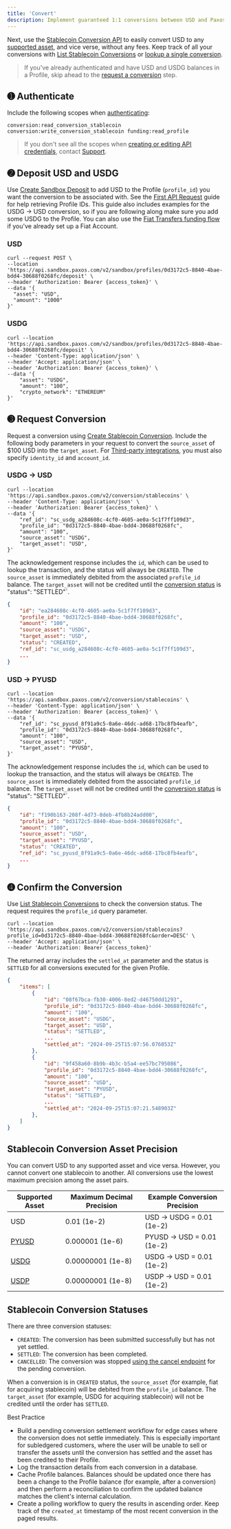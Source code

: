 ```yaml
---
title: 'Convert'
description: Implement guaranteed 1:1 conversions between USD and Paxos-issued stablecoins.
---
```


[asset]: /guides/developer/convert#assets
[convert]: /api-reference/endpoints/stablecoin-conversion/create-stablecoin-conversion
[list]: /api-reference/endpoints/stablecoin-conversion/list-stablecoin-conversions
[get]: /api-reference/endpoints/stablecoin-conversion/get-stablecoin-conversion
[usdg]: /guides/stablecoin/usdg
[usdp]: /guides/stablecoin/usdp
[pyusd]: /guides/stablecoin/pyusd
[cancel]: /api-reference/endpoints/stablecoin-conversion/cancel-stablecoin-conversion
[support]: https://support.paxos.com
[client]: /guides/developer/credentials
[token]: /guides/developer/authenticate
[conversion-list-conversion]: /api-reference/endpoints/stablecoin-conversion/list-stablecoin-conversions
[create-sandbox-deposit]: /api-reference/endpoints/sandbox-deposits/create-sandbox-deposit
[First API Request]: /guides/developer/request
[conversion-create-conversion]: /api-reference/endpoints/stablecoin-conversion/create-stablecoin-conversion
[3p-integrations]: /crypto-brokerage/ledger-type#fiat-and-crypto-subledger
[conversion status]: /guides/developer/convert#statuses
[fiat-transfers]: /guides/developer/fiat-transfers/quickstart#funding

Next, use the [Stablecoin Conversion API][convert] to easily convert USD to any [supported asset][asset], and vice verse, without any fees.
Keep track of all your conversions with [List Stablecoin Conversions][list] or [lookup a single conversion][get].

> If you've already authenticated and have USD and USDG balances in a Profile, skip ahead to the [request a conversion](#request-conversion) step.

## ➊ Authenticate

Include the following scopes when [authenticating][token]:
```shell
conversion:read_conversion_stablecoin conversion:write_conversion_stablecoin funding:read_profile
```

> If you don't see all the scopes when [creating or editing API credentials](/guides/developer/credentials), contact [Support](https://support.paxos.com).

## ➋ Deposit USD and USDG

Use [Create Sandbox Deposit][create-sandbox-deposit] to add USD to the Profile (`profile_id`) you want the conversion to be associated with. See the [First API Request] guide for help retrieving Profile IDs.
This guide also includes examples for the USDG → USD conversion, so if you are following along make sure you add some USDG to the Profile.
You can also use the [Fiat Transfers funding flow][fiat-transfers] if you've already set up a Fiat Account.
### USD

```shell highlight={2}
curl --request POST \
--location 'https://api.sandbox.paxos.com/v2/sandbox/profiles/0d3172c5-8840-4bae-bdd4-30688f0268fc/deposit' \
--header 'Authorization: Bearer {access_token}' \
--data '{
  "asset": "USD",
  "amount": "1000"
}'
```
### USDG

```shell
curl --location 'https://api.sandbox.paxos.com/v2/sandbox/profiles/0d3172c5-8840-4bae-bdd4-30688f0268fc/deposit' \
--header 'Content-Type: application/json' \
--header 'Accept: application/json' \
--header 'Authorization: Bearer {access_token}' \
--data '{
    "asset": "USDG",
    "amount": "100",
    "crypto_network": "ETHEREUM"
}'
```
## ➌ Request Conversion

Request a conversion using [Create Stablecoin Conversion][conversion-create-conversion].
Include the following body parameters in your request to convert the `source_asset` of $100 USD into the `target_asset`.
For [Third-party integrations][3p-integrations], you must also specify `identity_id` and `account_id`.
### USDG → USD

```shell
curl --location 'https://api.sandbox.paxos.com/v2/conversion/stablecoins' \
--header 'Content-Type: application/json' \
--header 'Authorization: Bearer {access_token}' \
--data '{
    "ref_id": "sc_usdg_a284608c-4cf0-4605-ae0a-5c1f7ff109d3",
    "profile_id": "0d3172c5-8840-4bae-bdd4-30688f0268fc",
    "amount": "100",
    "source_asset": "USDG",
    "target_asset": "USD",
}'
```
The acknowledgement response includes the `id`, which can be used to lookup the transaction, and the status will always be `CREATED`.
The `source_asset` is immediately debited from the associated `profile_id` balance.
The `target_asset` will not be credited until the [conversion status] is \"status": "SETTLED"`.

```json
{
    "id": "ea284608c-4cf0-4605-ae0a-5c1f7ff109d3",
    "profile_id": "0d3172c5-8840-4bae-bdd4-30688f0268fc",
    "amount": "100",
    "source_asset": "USDG",
    "target_asset": "USD",
    "status": "CREATED",
    "ref_id": "sc_usdg_a284608c-4cf0-4605-ae0a-5c1f7ff109d3",
    ...
}
```
### USD → PYUSD

```shell
curl --location 'https://api.sandbox.paxos.com/v2/conversion/stablecoins' \
--header 'Content-Type: application/json' \
--header 'Authorization: Bearer {access_token}' \
--data '{
    "ref_id": "sc_pyusd_8f91a9c5-0a6e-46dc-ad68-17bc8fb4eafb",
    "profile_id": "0d3172c5-8840-4bae-bdd4-30688f0268fc",
    "amount": "100",
    "source_asset": "USD",
    "target_asset": "PYUSD",
}'
```

The acknowledgement response includes the `id`, which can be used to lookup the transaction, and the status will always be `CREATED`.
The `source_asset` is immediately debited from the associated `profile_id` balance.
The `target_asset` will not be credited until the [conversion status] is \"status": "SETTLED"`.

```json
{
    "id": "f190b163-208f-4d73-8deb-4fb8b24add00",
    "profile_id": "0d3172c5-8840-4bae-bdd4-30688f0268fc",
    "amount": "100",
    "source_asset": "USD",
    "target_asset": "PYUSD",
    "status": "CREATED",
    "ref_id": "sc_pyusd_8f91a9c5-0a6e-46dc-ad68-17bc8fb4eafb",
    ...
}
```
## ➍ Confirm the Conversion

Use [List Stablecoin Conversions][conversion-list-conversion] to check the conversion status.
The request requires the `profile_id` query parameter.

```shell
curl --location 'https://api.sandbox.paxos.com/v2/conversion/stablecoins?profile_id=0d3172c5-8840-4bae-bdd4-30688f0268fc&order=DESC' \
--header 'Accept: application/json' \
--header 'Authorization: Bearer {access_token}'
```

The returned array includes the `settled_at` parameter and the status is `SETTLED` for all conversions executed for the given Profile.

```json
{
    "items": [
        {
            "id": "08f67bca-fb30-4006-8ed2-d46750dd1293",
            "profile_id": "0d3172c5-8840-4bae-bdd4-30688f0268fc",
            "amount": "100",
            "source_asset": "USDG",
            "target_asset": "USD",
            "status": "SETTLED",
            ...
            "settled_at": "2024-09-25T15:07:56.076853Z"
        },
        {
            "id": "9f458a60-8b9b-4b3c-b5a4-ee57bc795086",
            "profile_id": "0d3172c5-8840-4bae-bdd4-30688f0268fc",
            "amount": "100",
            "source_asset": "USD",
            "target_asset": "PYUSD",
            "status": "SETTLED",
            ...
            "settled_at": "2024-09-25T15:07:21.548903Z"
        },
    ]
}
```

## Stablecoin Conversion Asset Precision

You can convert USD to any supported asset and vice versa.
However, you cannot convert one stablecoin to another.
All conversions use the lowest maximum precision among the asset pairs.

| Supported Asset | Maximum Decimal Precision | Example Conversion Precision |
| --- | --- | -- |
| USD | 0.01 (1e-2) | USD → USDG = 0.01 (1e-2) |
| [PYUSD][pyusd] | 0.000001 (1e-6) | PYUSD → USD = 0.01 (1e-2) |
| [USDG][usdg] | 0.00000001 (1e-8) | USDG → USD = 0.01 (1e-2) |
| [USDP][usdp] | 	0.00000001 (1e-8) | USDP → USD = 0.01 (1e-2) |

## Stablecoin Conversion Statuses

There are three conversion statuses:

- `CREATED`: The conversion has been submitted successfully but has not yet settled. 
- `SETTLED`: The conversion has been completed.
- `CANCELLED`: The conversion was stopped [using the cancel endpoint][cancel] for the pending conversion.

When a conversion is in `CREATED` status, the `source_asset` (for example, fiat for acquiring stablecoin) will be debited from the `profile_id` balance.
The `target_asset` (for example, USDG for acquiring stablecoin) will not be credited until the order has `SETTLED`.

<Tip>

 Best Practice

- Build a pending conversion settlement workflow for edge cases where the conversion does not settle immediately. This is especially important for subledgered customers, where the user will be unable to sell or transfer the assets until the conversion has settled and the asset has been credited to their Profile.
- Log the transaction details from each conversion in a database.
- Cache Profile balances. Balances should be updated once there has been a change to the Profile balance (for example, after a conversion) and then perform a reconciliation to confirm the updated balance matches the client's internal calculation.
- Create a polling workflow to query the results in ascending order. Keep track of the `created_at` timestamp of the most recent conversion in the paged results.

</Tip>
